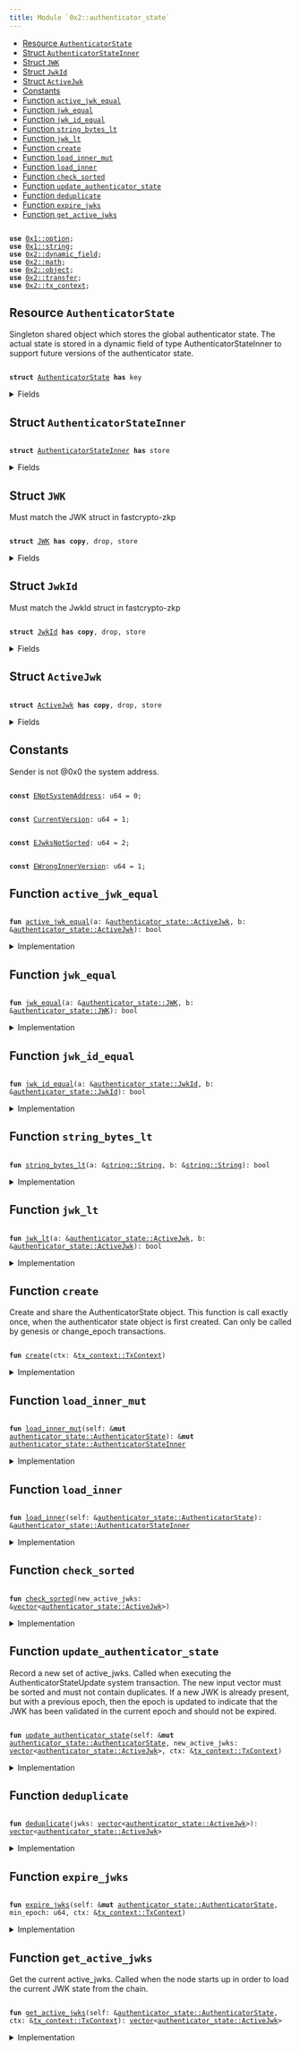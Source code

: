 ```yaml
---
title: Module `0x2::authenticator_state`
---
```




-  [Resource `AuthenticatorState`](#0x2_authenticator_state_AuthenticatorState)
-  [Struct `AuthenticatorStateInner`](#0x2_authenticator_state_AuthenticatorStateInner)
-  [Struct `JWK`](#0x2_authenticator_state_JWK)
-  [Struct `JwkId`](#0x2_authenticator_state_JwkId)
-  [Struct `ActiveJwk`](#0x2_authenticator_state_ActiveJwk)
-  [Constants](#@Constants_0)
-  [Function `active_jwk_equal`](#0x2_authenticator_state_active_jwk_equal)
-  [Function `jwk_equal`](#0x2_authenticator_state_jwk_equal)
-  [Function `jwk_id_equal`](#0x2_authenticator_state_jwk_id_equal)
-  [Function `string_bytes_lt`](#0x2_authenticator_state_string_bytes_lt)
-  [Function `jwk_lt`](#0x2_authenticator_state_jwk_lt)
-  [Function `create`](#0x2_authenticator_state_create)
-  [Function `load_inner_mut`](#0x2_authenticator_state_load_inner_mut)
-  [Function `load_inner`](#0x2_authenticator_state_load_inner)
-  [Function `check_sorted`](#0x2_authenticator_state_check_sorted)
-  [Function `update_authenticator_state`](#0x2_authenticator_state_update_authenticator_state)
-  [Function `deduplicate`](#0x2_authenticator_state_deduplicate)
-  [Function `expire_jwks`](#0x2_authenticator_state_expire_jwks)
-  [Function `get_active_jwks`](#0x2_authenticator_state_get_active_jwks)


<pre><code>
<b>use</b> <a href="../move-stdlib/option.md#0x1_option">0x1::option</a>;
<b>use</b> <a href="../move-stdlib/string.md#0x1_string">0x1::string</a>;
<b>use</b> <a href="../iota-framework/dynamic_field.md#0x2_dynamic_field">0x2::dynamic_field</a>;
<b>use</b> <a href="../iota-framework/math.md#0x2_math">0x2::math</a>;
<b>use</b> <a href="../iota-framework/object.md#0x2_object">0x2::object</a>;
<b>use</b> <a href="../iota-framework/transfer.md#0x2_transfer">0x2::transfer</a>;
<b>use</b> <a href="../iota-framework/tx_context.md#0x2_tx_context">0x2::tx_context</a>;
</code></pre>



<Link id="0x2_authenticator_state_AuthenticatorState"></Link>

## Resource `AuthenticatorState`

Singleton shared object which stores the global authenticator state.
The actual state is stored in a dynamic field of type AuthenticatorStateInner to support
future versions of the authenticator state.


<pre><code>
<b>struct</b> <a href="../iota-framework/authenticator_state.md#0x2_authenticator_state_AuthenticatorState">AuthenticatorState</a> <b>has</b> key
</code></pre>



<details>
<summary>Fields</summary>


<dl>
<dt>
<code>
id: <a href="../iota-framework/object.md#0x2_object_UID">object::UID</a></code>
</dt>
<dd>

</dd>
<dt>
<code>
version: u64</code>
</dt>
<dd>

</dd>
</dl>


</details>

<Link id="0x2_authenticator_state_AuthenticatorStateInner"></Link>

## Struct `AuthenticatorStateInner`



<pre><code>
<b>struct</b> <a href="../iota-framework/authenticator_state.md#0x2_authenticator_state_AuthenticatorStateInner">AuthenticatorStateInner</a> <b>has</b> store
</code></pre>



<details>
<summary>Fields</summary>


<dl>
<dt>
<code>
version: u64</code>
</dt>
<dd>

</dd>
<dt>
<code>
active_jwks: <a href="../move-stdlib/vector.md#0x1_vector">vector</a>&lt;<a href="../iota-framework/authenticator_state.md#0x2_authenticator_state_ActiveJwk">authenticator_state::ActiveJwk</a>&gt;</code>
</dt>
<dd>
 List of currently active JWKs.
</dd>
</dl>


</details>

<Link id="0x2_authenticator_state_JWK"></Link>

## Struct `JWK`

Must match the JWK struct in fastcrypto-zkp


<pre><code>
<b>struct</b> <a href="../iota-framework/authenticator_state.md#0x2_authenticator_state_JWK">JWK</a> <b>has</b> <b>copy</b>, drop, store
</code></pre>



<details>
<summary>Fields</summary>


<dl>
<dt>
<code>
kty: <a href="../move-stdlib/string.md#0x1_string_String">string::String</a></code>
</dt>
<dd>

</dd>
<dt>
<code>
e: <a href="../move-stdlib/string.md#0x1_string_String">string::String</a></code>
</dt>
<dd>

</dd>
<dt>
<code>
n: <a href="../move-stdlib/string.md#0x1_string_String">string::String</a></code>
</dt>
<dd>

</dd>
<dt>
<code>
alg: <a href="../move-stdlib/string.md#0x1_string_String">string::String</a></code>
</dt>
<dd>

</dd>
</dl>


</details>

<Link id="0x2_authenticator_state_JwkId"></Link>

## Struct `JwkId`

Must match the JwkId struct in fastcrypto-zkp


<pre><code>
<b>struct</b> <a href="../iota-framework/authenticator_state.md#0x2_authenticator_state_JwkId">JwkId</a> <b>has</b> <b>copy</b>, drop, store
</code></pre>



<details>
<summary>Fields</summary>


<dl>
<dt>
<code>
iss: <a href="../move-stdlib/string.md#0x1_string_String">string::String</a></code>
</dt>
<dd>

</dd>
<dt>
<code>
kid: <a href="../move-stdlib/string.md#0x1_string_String">string::String</a></code>
</dt>
<dd>

</dd>
</dl>


</details>

<Link id="0x2_authenticator_state_ActiveJwk"></Link>

## Struct `ActiveJwk`



<pre><code>
<b>struct</b> <a href="../iota-framework/authenticator_state.md#0x2_authenticator_state_ActiveJwk">ActiveJwk</a> <b>has</b> <b>copy</b>, drop, store
</code></pre>



<details>
<summary>Fields</summary>


<dl>
<dt>
<code>
jwk_id: <a href="../iota-framework/authenticator_state.md#0x2_authenticator_state_JwkId">authenticator_state::JwkId</a></code>
</dt>
<dd>

</dd>
<dt>
<code>
jwk: <a href="../iota-framework/authenticator_state.md#0x2_authenticator_state_JWK">authenticator_state::JWK</a></code>
</dt>
<dd>

</dd>
<dt>
<code>
epoch: u64</code>
</dt>
<dd>

</dd>
</dl>


</details>

<Link id="@Constants_0"></Link>

## Constants


<Link id="0x2_authenticator_state_ENotSystemAddress"></Link>

Sender is not @0x0 the system address.


<pre><code>
<b>const</b> <a href="../iota-framework/authenticator_state.md#0x2_authenticator_state_ENotSystemAddress">ENotSystemAddress</a>: u64 = 0;
</code></pre>



<Link id="0x2_authenticator_state_CurrentVersion"></Link>



<pre><code>
<b>const</b> <a href="../iota-framework/authenticator_state.md#0x2_authenticator_state_CurrentVersion">CurrentVersion</a>: u64 = 1;
</code></pre>



<Link id="0x2_authenticator_state_EJwksNotSorted"></Link>



<pre><code>
<b>const</b> <a href="../iota-framework/authenticator_state.md#0x2_authenticator_state_EJwksNotSorted">EJwksNotSorted</a>: u64 = 2;
</code></pre>



<Link id="0x2_authenticator_state_EWrongInnerVersion"></Link>



<pre><code>
<b>const</b> <a href="../iota-framework/authenticator_state.md#0x2_authenticator_state_EWrongInnerVersion">EWrongInnerVersion</a>: u64 = 1;
</code></pre>



<Link id="0x2_authenticator_state_active_jwk_equal"></Link>

## Function `active_jwk_equal`



<pre><code>
<b>fun</b> <a href="../iota-framework/authenticator_state.md#0x2_authenticator_state_active_jwk_equal">active_jwk_equal</a>(a: &<a href="../iota-framework/authenticator_state.md#0x2_authenticator_state_ActiveJwk">authenticator_state::ActiveJwk</a>, b: &<a href="../iota-framework/authenticator_state.md#0x2_authenticator_state_ActiveJwk">authenticator_state::ActiveJwk</a>): bool
</code></pre>



<details>
<summary>Implementation</summary>


<pre><code>
<b>fun</b> <a href="../iota-framework/authenticator_state.md#0x2_authenticator_state_active_jwk_equal">active_jwk_equal</a>(a: &<a href="../iota-framework/authenticator_state.md#0x2_authenticator_state_ActiveJwk">ActiveJwk</a>, b: &<a href="../iota-framework/authenticator_state.md#0x2_authenticator_state_ActiveJwk">ActiveJwk</a>): bool \{
    // note: epoch is ignored
    <a href="../iota-framework/authenticator_state.md#0x2_authenticator_state_jwk_equal">jwk_equal</a>(&a.jwk, &b.jwk) && <a href="../iota-framework/authenticator_state.md#0x2_authenticator_state_jwk_id_equal">jwk_id_equal</a>(&a.jwk_id, &b.jwk_id)
}
</code></pre>



</details>

<Link id="0x2_authenticator_state_jwk_equal"></Link>

## Function `jwk_equal`



<pre><code>
<b>fun</b> <a href="../iota-framework/authenticator_state.md#0x2_authenticator_state_jwk_equal">jwk_equal</a>(a: &<a href="../iota-framework/authenticator_state.md#0x2_authenticator_state_JWK">authenticator_state::JWK</a>, b: &<a href="../iota-framework/authenticator_state.md#0x2_authenticator_state_JWK">authenticator_state::JWK</a>): bool
</code></pre>



<details>
<summary>Implementation</summary>


<pre><code>
<b>fun</b> <a href="../iota-framework/authenticator_state.md#0x2_authenticator_state_jwk_equal">jwk_equal</a>(a: &<a href="../iota-framework/authenticator_state.md#0x2_authenticator_state_JWK">JWK</a>, b: &<a href="../iota-framework/authenticator_state.md#0x2_authenticator_state_JWK">JWK</a>): bool \{
    (&a.kty == &b.kty) &&
       (&a.e == &b.e) &&
       (&a.n == &b.n) &&
       (&a.alg == &b.alg)
}
</code></pre>



</details>

<Link id="0x2_authenticator_state_jwk_id_equal"></Link>

## Function `jwk_id_equal`



<pre><code>
<b>fun</b> <a href="../iota-framework/authenticator_state.md#0x2_authenticator_state_jwk_id_equal">jwk_id_equal</a>(a: &<a href="../iota-framework/authenticator_state.md#0x2_authenticator_state_JwkId">authenticator_state::JwkId</a>, b: &<a href="../iota-framework/authenticator_state.md#0x2_authenticator_state_JwkId">authenticator_state::JwkId</a>): bool
</code></pre>



<details>
<summary>Implementation</summary>


<pre><code>
<b>fun</b> <a href="../iota-framework/authenticator_state.md#0x2_authenticator_state_jwk_id_equal">jwk_id_equal</a>(a: &<a href="../iota-framework/authenticator_state.md#0x2_authenticator_state_JwkId">JwkId</a>, b: &<a href="../iota-framework/authenticator_state.md#0x2_authenticator_state_JwkId">JwkId</a>): bool \{
    (&a.iss == &b.iss) && (&a.kid == &b.kid)
}
</code></pre>



</details>

<Link id="0x2_authenticator_state_string_bytes_lt"></Link>

## Function `string_bytes_lt`



<pre><code>
<b>fun</b> <a href="../iota-framework/authenticator_state.md#0x2_authenticator_state_string_bytes_lt">string_bytes_lt</a>(a: &<a href="../move-stdlib/string.md#0x1_string_String">string::String</a>, b: &<a href="../move-stdlib/string.md#0x1_string_String">string::String</a>): bool
</code></pre>



<details>
<summary>Implementation</summary>


<pre><code>
<b>fun</b> <a href="../iota-framework/authenticator_state.md#0x2_authenticator_state_string_bytes_lt">string_bytes_lt</a>(a: &String, b: &String): bool \{
    <b>let</b> a_bytes = a.bytes();
    <b>let</b> b_bytes = b.bytes();

    <b>if</b> (a_bytes.length() &lt; b_bytes.length()) \{
        <b>true</b>
    } <b>else</b> <b>if</b> (a_bytes.length() &gt; b_bytes.length()) \{
        <b>false</b>
    } <b>else</b> \{
        <b>let</b> <b>mut</b> i = 0;
        <b>while</b> (i &lt; a_bytes.length()) \{
            <b>let</b> a_byte = a_bytes[i];
            <b>let</b> b_byte = b_bytes[i];
            <b>if</b> (a_byte &lt; b_byte) \{
                <b>return</b> <b>true</b>
            } <b>else</b> <b>if</b> (a_byte &gt; b_byte) \{
                <b>return</b> <b>false</b>
            };
            i = i + 1;
        };
        // all bytes are equal
        <b>false</b>
    }
}
</code></pre>



</details>

<Link id="0x2_authenticator_state_jwk_lt"></Link>

## Function `jwk_lt`



<pre><code>
<b>fun</b> <a href="../iota-framework/authenticator_state.md#0x2_authenticator_state_jwk_lt">jwk_lt</a>(a: &<a href="../iota-framework/authenticator_state.md#0x2_authenticator_state_ActiveJwk">authenticator_state::ActiveJwk</a>, b: &<a href="../iota-framework/authenticator_state.md#0x2_authenticator_state_ActiveJwk">authenticator_state::ActiveJwk</a>): bool
</code></pre>



<details>
<summary>Implementation</summary>


<pre><code>
<b>fun</b> <a href="../iota-framework/authenticator_state.md#0x2_authenticator_state_jwk_lt">jwk_lt</a>(a: &<a href="../iota-framework/authenticator_state.md#0x2_authenticator_state_ActiveJwk">ActiveJwk</a>, b: &<a href="../iota-framework/authenticator_state.md#0x2_authenticator_state_ActiveJwk">ActiveJwk</a>): bool \{
    // note: epoch is ignored
    <b>if</b> (&a.jwk_id.iss != &b.jwk_id.iss) \{
        <b>return</b> <a href="../iota-framework/authenticator_state.md#0x2_authenticator_state_string_bytes_lt">string_bytes_lt</a>(&a.jwk_id.iss, &b.jwk_id.iss)
    };
    <b>if</b> (&a.jwk_id.kid != &b.jwk_id.kid) \{
        <b>return</b> <a href="../iota-framework/authenticator_state.md#0x2_authenticator_state_string_bytes_lt">string_bytes_lt</a>(&a.jwk_id.kid, &b.jwk_id.kid)
    };
    <b>if</b> (&a.jwk.kty != &b.jwk.kty) \{
        <b>return</b> <a href="../iota-framework/authenticator_state.md#0x2_authenticator_state_string_bytes_lt">string_bytes_lt</a>(&a.jwk.kty, &b.jwk.kty)
    };
    <b>if</b> (&a.jwk.e != &b.jwk.e) \{
        <b>return</b> <a href="../iota-framework/authenticator_state.md#0x2_authenticator_state_string_bytes_lt">string_bytes_lt</a>(&a.jwk.e, &b.jwk.e)
    };
    <b>if</b> (&a.jwk.n != &b.jwk.n) \{
        <b>return</b> <a href="../iota-framework/authenticator_state.md#0x2_authenticator_state_string_bytes_lt">string_bytes_lt</a>(&a.jwk.n, &b.jwk.n)
    };
    <a href="../iota-framework/authenticator_state.md#0x2_authenticator_state_string_bytes_lt">string_bytes_lt</a>(&a.jwk.alg, &b.jwk.alg)
}
</code></pre>



</details>

<Link id="0x2_authenticator_state_create"></Link>

## Function `create`

Create and share the AuthenticatorState object. This function is call exactly once, when
the authenticator state object is first created.
Can only be called by genesis or change_epoch transactions.


<pre><code>
<b>fun</b> <a href="../iota-framework/authenticator_state.md#0x2_authenticator_state_create">create</a>(ctx: &<a href="../iota-framework/tx_context.md#0x2_tx_context_TxContext">tx_context::TxContext</a>)
</code></pre>



<details>
<summary>Implementation</summary>


<pre><code>
<b>fun</b> <a href="../iota-framework/authenticator_state.md#0x2_authenticator_state_create">create</a>(ctx: &TxContext) \{
    <b>assert</b>!(ctx.sender() == @0x0, <a href="../iota-framework/authenticator_state.md#0x2_authenticator_state_ENotSystemAddress">ENotSystemAddress</a>);

    <b>let</b> version = <a href="../iota-framework/authenticator_state.md#0x2_authenticator_state_CurrentVersion">CurrentVersion</a>;

    <b>let</b> inner = <a href="../iota-framework/authenticator_state.md#0x2_authenticator_state_AuthenticatorStateInner">AuthenticatorStateInner</a> \{
        version,
        active_jwks: <a href="../move-stdlib/vector.md#0x1_vector">vector</a>[],
    };

    <b>let</b> <b>mut</b> self = <a href="../iota-framework/authenticator_state.md#0x2_authenticator_state_AuthenticatorState">AuthenticatorState</a> \{
        id: <a href="../iota-framework/object.md#0x2_object_authenticator_state">object::authenticator_state</a>(),
        version,
    };

    <a href="../iota-framework/dynamic_field.md#0x2_dynamic_field_add">dynamic_field::add</a>(&<b>mut</b> self.id, version, inner);
    <a href="../iota-framework/transfer.md#0x2_transfer_share_object">transfer::share_object</a>(self);
}
</code></pre>



</details>

<Link id="0x2_authenticator_state_load_inner_mut"></Link>

## Function `load_inner_mut`



<pre><code>
<b>fun</b> <a href="../iota-framework/authenticator_state.md#0x2_authenticator_state_load_inner_mut">load_inner_mut</a>(self: &<b>mut</b> <a href="../iota-framework/authenticator_state.md#0x2_authenticator_state_AuthenticatorState">authenticator_state::AuthenticatorState</a>): &<b>mut</b> <a href="../iota-framework/authenticator_state.md#0x2_authenticator_state_AuthenticatorStateInner">authenticator_state::AuthenticatorStateInner</a>
</code></pre>



<details>
<summary>Implementation</summary>


<pre><code>
<b>fun</b> <a href="../iota-framework/authenticator_state.md#0x2_authenticator_state_load_inner_mut">load_inner_mut</a>(
    self: &<b>mut</b> <a href="../iota-framework/authenticator_state.md#0x2_authenticator_state_AuthenticatorState">AuthenticatorState</a>,
): &<b>mut</b> <a href="../iota-framework/authenticator_state.md#0x2_authenticator_state_AuthenticatorStateInner">AuthenticatorStateInner</a> \{
    <b>let</b> version = self.version;

    // replace this <b>with</b> a lazy <b>update</b> function when we add a new version of the inner <a href="../iota-framework/object.md#0x2_object">object</a>.
    <b>assert</b>!(version == <a href="../iota-framework/authenticator_state.md#0x2_authenticator_state_CurrentVersion">CurrentVersion</a>, <a href="../iota-framework/authenticator_state.md#0x2_authenticator_state_EWrongInnerVersion">EWrongInnerVersion</a>);

    <b>let</b> inner: &<b>mut</b> <a href="../iota-framework/authenticator_state.md#0x2_authenticator_state_AuthenticatorStateInner">AuthenticatorStateInner</a> = <a href="../iota-framework/dynamic_field.md#0x2_dynamic_field_borrow_mut">dynamic_field::borrow_mut</a>(&<b>mut</b> self.id, self.version);

    <b>assert</b>!(inner.version == version, <a href="../iota-framework/authenticator_state.md#0x2_authenticator_state_EWrongInnerVersion">EWrongInnerVersion</a>);
    inner
}
</code></pre>



</details>

<Link id="0x2_authenticator_state_load_inner"></Link>

## Function `load_inner`



<pre><code>
<b>fun</b> <a href="../iota-framework/authenticator_state.md#0x2_authenticator_state_load_inner">load_inner</a>(self: &<a href="../iota-framework/authenticator_state.md#0x2_authenticator_state_AuthenticatorState">authenticator_state::AuthenticatorState</a>): &<a href="../iota-framework/authenticator_state.md#0x2_authenticator_state_AuthenticatorStateInner">authenticator_state::AuthenticatorStateInner</a>
</code></pre>



<details>
<summary>Implementation</summary>


<pre><code>
<b>fun</b> <a href="../iota-framework/authenticator_state.md#0x2_authenticator_state_load_inner">load_inner</a>(
    self: &<a href="../iota-framework/authenticator_state.md#0x2_authenticator_state_AuthenticatorState">AuthenticatorState</a>,
): &<a href="../iota-framework/authenticator_state.md#0x2_authenticator_state_AuthenticatorStateInner">AuthenticatorStateInner</a> \{
    <b>let</b> version = self.version;

    // replace this <b>with</b> a lazy <b>update</b> function when we add a new version of the inner <a href="../iota-framework/object.md#0x2_object">object</a>.
    <b>assert</b>!(version == <a href="../iota-framework/authenticator_state.md#0x2_authenticator_state_CurrentVersion">CurrentVersion</a>, <a href="../iota-framework/authenticator_state.md#0x2_authenticator_state_EWrongInnerVersion">EWrongInnerVersion</a>);

    <b>let</b> inner: &<a href="../iota-framework/authenticator_state.md#0x2_authenticator_state_AuthenticatorStateInner">AuthenticatorStateInner</a> = <a href="../iota-framework/dynamic_field.md#0x2_dynamic_field_borrow">dynamic_field::borrow</a>(&self.id, self.version);

    <b>assert</b>!(inner.version == version, <a href="../iota-framework/authenticator_state.md#0x2_authenticator_state_EWrongInnerVersion">EWrongInnerVersion</a>);
    inner
}
</code></pre>



</details>

<Link id="0x2_authenticator_state_check_sorted"></Link>

## Function `check_sorted`



<pre><code>
<b>fun</b> <a href="../iota-framework/authenticator_state.md#0x2_authenticator_state_check_sorted">check_sorted</a>(new_active_jwks: &<a href="../move-stdlib/vector.md#0x1_vector">vector</a>&lt;<a href="../iota-framework/authenticator_state.md#0x2_authenticator_state_ActiveJwk">authenticator_state::ActiveJwk</a>&gt;)
</code></pre>



<details>
<summary>Implementation</summary>


<pre><code>
<b>fun</b> <a href="../iota-framework/authenticator_state.md#0x2_authenticator_state_check_sorted">check_sorted</a>(new_active_jwks: &<a href="../move-stdlib/vector.md#0x1_vector">vector</a>&lt;<a href="../iota-framework/authenticator_state.md#0x2_authenticator_state_ActiveJwk">ActiveJwk</a>&gt;) \{
    <b>let</b> <b>mut</b> i = 0;
    <b>while</b> (i &lt; new_active_jwks.length() - 1) \{
        <b>let</b> a = &new_active_jwks[i];
        <b>let</b> b = &new_active_jwks[i + 1];
        <b>assert</b>!(<a href="../iota-framework/authenticator_state.md#0x2_authenticator_state_jwk_lt">jwk_lt</a>(a, b), <a href="../iota-framework/authenticator_state.md#0x2_authenticator_state_EJwksNotSorted">EJwksNotSorted</a>);
        i = i + 1;
    };
}
</code></pre>



</details>

<Link id="0x2_authenticator_state_update_authenticator_state"></Link>

## Function `update_authenticator_state`

Record a new set of active_jwks. Called when executing the AuthenticatorStateUpdate system
transaction. The new input vector must be sorted and must not contain duplicates.
If a new JWK is already present, but with a previous epoch, then the epoch is updated to
indicate that the JWK has been validated in the current epoch and should not be expired.


<pre><code>
<b>fun</b> <a href="../iota-framework/authenticator_state.md#0x2_authenticator_state_update_authenticator_state">update_authenticator_state</a>(self: &<b>mut</b> <a href="../iota-framework/authenticator_state.md#0x2_authenticator_state_AuthenticatorState">authenticator_state::AuthenticatorState</a>, new_active_jwks: <a href="../move-stdlib/vector.md#0x1_vector">vector</a>&lt;<a href="../iota-framework/authenticator_state.md#0x2_authenticator_state_ActiveJwk">authenticator_state::ActiveJwk</a>&gt;, ctx: &<a href="../iota-framework/tx_context.md#0x2_tx_context_TxContext">tx_context::TxContext</a>)
</code></pre>



<details>
<summary>Implementation</summary>


<pre><code>
<b>fun</b> <a href="../iota-framework/authenticator_state.md#0x2_authenticator_state_update_authenticator_state">update_authenticator_state</a>(
    self: &<b>mut</b> <a href="../iota-framework/authenticator_state.md#0x2_authenticator_state_AuthenticatorState">AuthenticatorState</a>,
    new_active_jwks: <a href="../move-stdlib/vector.md#0x1_vector">vector</a>&lt;<a href="../iota-framework/authenticator_state.md#0x2_authenticator_state_ActiveJwk">ActiveJwk</a>&gt;,
    ctx: &TxContext,
) \{
    // Validator will make a special system call <b>with</b> sender set <b>as</b> 0x0.
    <b>assert</b>!(ctx.sender() == @0x0, <a href="../iota-framework/authenticator_state.md#0x2_authenticator_state_ENotSystemAddress">ENotSystemAddress</a>);

    <a href="../iota-framework/authenticator_state.md#0x2_authenticator_state_check_sorted">check_sorted</a>(&new_active_jwks);
    <b>let</b> new_active_jwks = <a href="../iota-framework/authenticator_state.md#0x2_authenticator_state_deduplicate">deduplicate</a>(new_active_jwks);

    <b>let</b> inner = self.<a href="../iota-framework/authenticator_state.md#0x2_authenticator_state_load_inner_mut">load_inner_mut</a>();

    <b>let</b> <b>mut</b> res = <a href="../move-stdlib/vector.md#0x1_vector">vector</a>[];
    <b>let</b> <b>mut</b> i = 0;
    <b>let</b> <b>mut</b> j = 0;
    <b>let</b> active_jwks_len = inner.active_jwks.length();
    <b>let</b> new_active_jwks_len = new_active_jwks.length();

    <b>while</b> (i &lt; active_jwks_len && j &lt; new_active_jwks_len) \{
        <b>let</b> old_jwk = &inner.active_jwks[i];
        <b>let</b> new_jwk = &new_active_jwks[j];

        // when they are equal, push only one, but <b>use</b> the max epoch of the two
        <b>if</b> (<a href="../iota-framework/authenticator_state.md#0x2_authenticator_state_active_jwk_equal">active_jwk_equal</a>(old_jwk, new_jwk)) \{
            <b>let</b> <b>mut</b> jwk = *old_jwk;
            jwk.epoch = <a href="../iota-framework/math.md#0x2_math_max">math::max</a>(old_jwk.epoch, new_jwk.epoch);
            res.push_back(jwk);
            i = i + 1;
            j = j + 1;
        } <b>else</b> <b>if</b> (<a href="../iota-framework/authenticator_state.md#0x2_authenticator_state_jwk_id_equal">jwk_id_equal</a>(&old_jwk.jwk_id, &new_jwk.jwk_id)) \{
            // <b>if</b> only jwk_id is equal, then the key <b>has</b> changed. Providers should not send
            // JWKs like this, but <b>if</b> they do, we must ignore the new <a href="../iota-framework/authenticator_state.md#0x2_authenticator_state_JWK">JWK</a> <b>to</b> avoid having a
            // liveness / forking issues
            res.push_back(*old_jwk);
            i = i + 1;
            j = j + 1;
        } <b>else</b> <b>if</b> (<a href="../iota-framework/authenticator_state.md#0x2_authenticator_state_jwk_lt">jwk_lt</a>(old_jwk, new_jwk)) \{
            res.push_back(*old_jwk);
            i = i + 1;
        } <b>else</b> \{
            res.push_back(*new_jwk);
            j = j + 1;
        }
    };

    <b>while</b> (i &lt; active_jwks_len) \{
        res.push_back(inner.active_jwks[i]);
        i = i + 1;
    };
    <b>while</b> (j &lt; new_active_jwks_len) \{
        res.push_back(new_active_jwks[j]);
        j = j + 1;
    };

    inner.active_jwks = res;
}
</code></pre>



</details>

<Link id="0x2_authenticator_state_deduplicate"></Link>

## Function `deduplicate`



<pre><code>
<b>fun</b> <a href="../iota-framework/authenticator_state.md#0x2_authenticator_state_deduplicate">deduplicate</a>(jwks: <a href="../move-stdlib/vector.md#0x1_vector">vector</a>&lt;<a href="../iota-framework/authenticator_state.md#0x2_authenticator_state_ActiveJwk">authenticator_state::ActiveJwk</a>&gt;): <a href="../move-stdlib/vector.md#0x1_vector">vector</a>&lt;<a href="../iota-framework/authenticator_state.md#0x2_authenticator_state_ActiveJwk">authenticator_state::ActiveJwk</a>&gt;
</code></pre>



<details>
<summary>Implementation</summary>


<pre><code>
<b>fun</b> <a href="../iota-framework/authenticator_state.md#0x2_authenticator_state_deduplicate">deduplicate</a>(jwks: <a href="../move-stdlib/vector.md#0x1_vector">vector</a>&lt;<a href="../iota-framework/authenticator_state.md#0x2_authenticator_state_ActiveJwk">ActiveJwk</a>&gt;): <a href="../move-stdlib/vector.md#0x1_vector">vector</a>&lt;<a href="../iota-framework/authenticator_state.md#0x2_authenticator_state_ActiveJwk">ActiveJwk</a>&gt; \{
    <b>let</b> <b>mut</b> res = <a href="../move-stdlib/vector.md#0x1_vector">vector</a>[];
    <b>let</b> <b>mut</b> i = 0;
    <b>let</b> <b>mut</b> prev: Option&lt;<a href="../iota-framework/authenticator_state.md#0x2_authenticator_state_JwkId">JwkId</a>&gt; = <a href="../move-stdlib/option.md#0x1_option_none">option::none</a>();
    <b>while</b> (i &lt; jwks.length()) \{
        <b>let</b> jwk = &jwks[i];
        <b>if</b> (prev.is_none()) \{
            prev.fill(jwk.jwk_id);
        } <b>else</b> <b>if</b> (<a href="../iota-framework/authenticator_state.md#0x2_authenticator_state_jwk_id_equal">jwk_id_equal</a>(prev.borrow(), &jwk.jwk_id)) \{
            // skip duplicate jwks in input
            i = i + 1;
            <b>continue</b>
        } <b>else</b> \{
            *prev.borrow_mut() = jwk.jwk_id;
        };
        res.push_back(*jwk);
        i = i + 1;
    };
    res
}
</code></pre>



</details>

<Link id="0x2_authenticator_state_expire_jwks"></Link>

## Function `expire_jwks`



<pre><code>
<b>fun</b> <a href="../iota-framework/authenticator_state.md#0x2_authenticator_state_expire_jwks">expire_jwks</a>(self: &<b>mut</b> <a href="../iota-framework/authenticator_state.md#0x2_authenticator_state_AuthenticatorState">authenticator_state::AuthenticatorState</a>, min_epoch: u64, ctx: &<a href="../iota-framework/tx_context.md#0x2_tx_context_TxContext">tx_context::TxContext</a>)
</code></pre>



<details>
<summary>Implementation</summary>


<pre><code>
<b>fun</b> <a href="../iota-framework/authenticator_state.md#0x2_authenticator_state_expire_jwks">expire_jwks</a>(
    self: &<b>mut</b> <a href="../iota-framework/authenticator_state.md#0x2_authenticator_state_AuthenticatorState">AuthenticatorState</a>,
    // any jwk below this epoch is not retained
    min_epoch: u64,
    ctx: &TxContext) \{
    // This will only be called by iota_system::advance_epoch
    <b>assert</b>!(ctx.sender() == @0x0, <a href="../iota-framework/authenticator_state.md#0x2_authenticator_state_ENotSystemAddress">ENotSystemAddress</a>);

    <b>let</b> inner = <a href="../iota-framework/authenticator_state.md#0x2_authenticator_state_load_inner_mut">load_inner_mut</a>(self);

    <b>let</b> len = inner.active_jwks.length();

    // first we count how many jwks from each issuer are above the min_epoch
    // and store the counts in a <a href="../move-stdlib/vector.md#0x1_vector">vector</a> that parallels the (sorted) active_jwks <a href="../move-stdlib/vector.md#0x1_vector">vector</a>
    <b>let</b> <b>mut</b> issuer_max_epochs = <a href="../move-stdlib/vector.md#0x1_vector">vector</a>[];
    <b>let</b> <b>mut</b> i = 0;
    <b>let</b> <b>mut</b> prev_issuer: Option&lt;String&gt; = <a href="../move-stdlib/option.md#0x1_option_none">option::none</a>();

    <b>while</b> (i &lt; len) \{
        <b>let</b> cur = &inner.active_jwks[i];
        <b>let</b> cur_iss = &cur.jwk_id.iss;
        <b>if</b> (prev_issuer.is_none()) \{
            prev_issuer.fill(*cur_iss);
            issuer_max_epochs.push_back(cur.epoch);
        } <b>else</b> \{
            <b>if</b> (cur_iss == prev_issuer.borrow()) \{
                <b>let</b> back = issuer_max_epochs.length() - 1;
                <b>let</b> prev_max_epoch = &<b>mut</b> issuer_max_epochs[back];
                *prev_max_epoch = <a href="../iota-framework/math.md#0x2_math_max">math::max</a>(*prev_max_epoch, cur.epoch);
            } <b>else</b> \{
                *prev_issuer.borrow_mut() = *cur_iss;
                issuer_max_epochs.push_back(cur.epoch);
            }
        };
        i = i + 1;
    };

    // Now, filter out any JWKs that are below the min_epoch, unless that issuer <b>has</b> no
    // JWKs &gt;= the min_epoch, in which case we keep all of them.
    <b>let</b> <b>mut</b> new_active_jwks: <a href="../move-stdlib/vector.md#0x1_vector">vector</a>&lt;<a href="../iota-framework/authenticator_state.md#0x2_authenticator_state_ActiveJwk">ActiveJwk</a>&gt; = <a href="../move-stdlib/vector.md#0x1_vector">vector</a>[];
    <b>let</b> <b>mut</b> prev_issuer: Option&lt;String&gt; = <a href="../move-stdlib/option.md#0x1_option_none">option::none</a>();
    <b>let</b> <b>mut</b> i = 0;
    <b>let</b> <b>mut</b> j = 0;
    <b>while</b> (i &lt; len) \{
        <b>let</b> jwk = &inner.active_jwks[i];
        <b>let</b> cur_iss = &jwk.jwk_id.iss;

        <b>if</b> (prev_issuer.is_none()) \{
            prev_issuer.fill(*cur_iss);
        } <b>else</b> <b>if</b> (cur_iss != prev_issuer.borrow()) \{
            *prev_issuer.borrow_mut() = *cur_iss;
            j = j + 1;
        };

        <b>let</b> max_epoch_for_iss = &issuer_max_epochs[j];

        // TODO: <b>if</b> the iss for this jwk <b>has</b> *no* jwks that meet the minimum epoch,
        // then expire nothing.
        <b>if</b> (*max_epoch_for_iss &lt; min_epoch || jwk.epoch &gt;= min_epoch) \{
            new_active_jwks.push_back(*jwk);
        };
        i = i + 1;
    };
    inner.active_jwks = new_active_jwks;
}
</code></pre>



</details>

<Link id="0x2_authenticator_state_get_active_jwks"></Link>

## Function `get_active_jwks`

Get the current active_jwks. Called when the node starts up in order to load the current
JWK state from the chain.


<pre><code>
<b>fun</b> <a href="../iota-framework/authenticator_state.md#0x2_authenticator_state_get_active_jwks">get_active_jwks</a>(self: &<a href="../iota-framework/authenticator_state.md#0x2_authenticator_state_AuthenticatorState">authenticator_state::AuthenticatorState</a>, ctx: &<a href="../iota-framework/tx_context.md#0x2_tx_context_TxContext">tx_context::TxContext</a>): <a href="../move-stdlib/vector.md#0x1_vector">vector</a>&lt;<a href="../iota-framework/authenticator_state.md#0x2_authenticator_state_ActiveJwk">authenticator_state::ActiveJwk</a>&gt;
</code></pre>



<details>
<summary>Implementation</summary>


<pre><code>
<b>fun</b> <a href="../iota-framework/authenticator_state.md#0x2_authenticator_state_get_active_jwks">get_active_jwks</a>(
    self: &<a href="../iota-framework/authenticator_state.md#0x2_authenticator_state_AuthenticatorState">AuthenticatorState</a>,
    ctx: &TxContext,
): <a href="../move-stdlib/vector.md#0x1_vector">vector</a>&lt;<a href="../iota-framework/authenticator_state.md#0x2_authenticator_state_ActiveJwk">ActiveJwk</a>&gt; \{
    <b>assert</b>!(ctx.sender() == @0x0, <a href="../iota-framework/authenticator_state.md#0x2_authenticator_state_ENotSystemAddress">ENotSystemAddress</a>);
    self.<a href="../iota-framework/authenticator_state.md#0x2_authenticator_state_load_inner">load_inner</a>().active_jwks
}
</code></pre>



</details>
